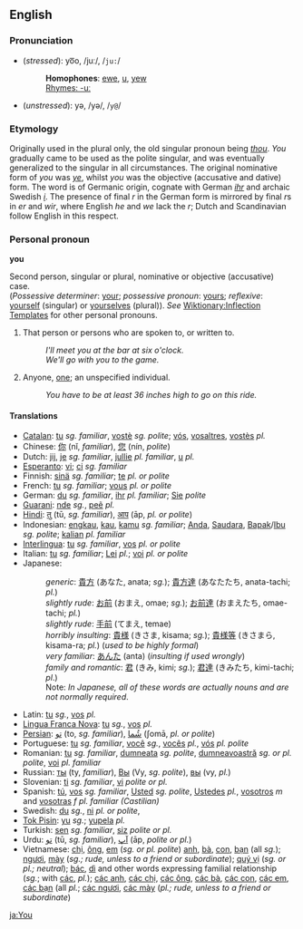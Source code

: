 ==English==
===Pronunciation===
*(''stressed''): yo͞o, /juː/, /<tt>ju:</tt>/
*:'''Homophones''': [[ewe]], [[u]], [[yew]]<!-- eew? -->
*:[[Rhymes:English:-uː|Rhymes: -uː]]
*(''unstressed''): yə, /yə/, /<tt>y@</tt>/

===Etymology===
Originally used in the plural only, the old singular pronoun being ''[[thou]]''.  ''You'' gradually came to be used as the polite singular, and was eventually generalized to the singular in all circumstances.  The original nominative form of ''you'' was ''[[ye]]'', whilst ''you'' was the objective (accusative and dative) form.  The word is of Germanic origin, cognate with German ''[[ihr]]'' and archaic Swedish ''[[i]]''.  The presence of final ''r'' in the German form is mirrored by final ''r''s in ''er'' and ''wir'', where English ''he'' and ''we'' lack the ''r''; Dutch and Scandinavian follow English in this respect.

===Personal pronoun===
'''you'''

Second person, singular or plural, nominative or objective (accusative) case.<br> (''Possessive determiner'': [[your]]; ''possessive pronoun'': [[yours]]; ''reflexive'': [[yourself]] (singular) or [[yourselves]] (plural)). ''See'' [[Wiktionary:Inflection Templates]] for other personal pronouns.

#That person or persons who are spoken to, or written to. 
#:''I'll meet you at the bar at six o'clock.'' 
#:''We'll go with you to the game.'' 
#Anyone, [[one]]; an unspecified individual. 
#:''You have to be at least 36 inches high to go on this ride.''

====Translations====
*[[Catalan]]: [[tu]] ''sg. familiar'', [[vostè]] ''sg. polite''; [[vós]], [[vosaltres]], [[vostès]] ''pl.''
*Chinese: [[你]] (nǐ, ''familiar''), [[您]] (nín, ''polite'')
*Dutch: [[jij]], [[je]] ''sg. familiar'', [[jullie]] ''pl. familiar'', [[u]] ''pl.''
*[[Esperanto]]: [[vi]]; [[ci]] ''sg. familiar''
*Finnish: [[sinä]] ''sg. familiar''; [[te]] ''pl. or polite''
*French: [[tu]] ''sg. familiar''; [[vous]] ''pl. or polite''
*German: [[du]] ''sg. familiar'', [[ihr]] ''pl. familiar''; [[Sie]] ''polite''
*[[Guarani]]: [[nde]] ''sg.'', [[peẽ]] ''pl.''
*[[Hindi]]: [[तु]] (tū, ''sg. familiar''), [[आप]] (āp, ''pl. or polite'')
*Indonesian: [[engkau]], [[engkau|kau]], [[kamu]] ''sg. familiar''; [[Anda]], [[Saudara]], [[Bapak]]/[[Ibu]] ''sg. polite''; [[kalian]] ''pl. familiar''
*[[Interlingua]]: [[tu]] ''sg. familiar'', [[vos]] ''pl. or polite''
*Italian: [[tu]] ''sg. familiar''; [[Lei]] ''pl.''; [[voi]] ''pl. or polite''
*Japanese:
*:''generic'': [[貴方]] (あなた, anata; ''sg.''); [[貴方達]] (あなたたち, anata-tachi; ''pl.'')
*:''slightly rude'': [[お前]] (おまえ, omae; ''sg.''); [[お前達]] (おまえたち, omae-tachi; ''pl.'')
*:''slightly rude'': [[手前]] (てまえ, temae)
*:''horribly insulting'': [[貴様]] (きさま, kisama; ''sg.''); [[貴様等]] (きさまら, kisama-ra; ''pl.'') (''used to be highly formal'')
*:''very familiar'': [[あんた]] (anta) (''insulting if used wrongly'')
*:''family and romantic'': [[君]] (きみ, kimi; ''sg.''); [[君達]] (きみたち, kimi-tachi; ''pl''.)<!-- Maybe we need a separate article for the case of ja pronouns... perhaps the "horribly insulting" ones should be removed just for sake's sake... there should probably be a better term than 'rude' here too. -->
*:Note: ''In Japanese, all of these words are actually nouns and are not normally required''.
*Latin: [[tu]] ''sg.'', [[vos]] ''pl.''
*[[Lingua Franca Nova]]: [[tu]] ''sg.'', [[vos]] ''pl.''
*[[Persian]]: [[تو]] (to, ''sg. familiar''), [[شُما]] (ʃomā, ''pl. or polite'') <!-- accusatives in را-‏ (-rā): [[تُرا]] (torā), [[شُما را]] (ʃomā rā), should go on the relevant pages -->
*Portuguese: [[tu]] ''sg. familiar'', [[você]] ''sg.'', [[vocês]] ''pl.'', [[vós]] ''pl. polite''
*Romanian: [[tu]] ''sg. familiar'', [[dumneata]] ''sg. polite'', [[dumneavoastră]] ''sg. or pl. polite'',  <!-- [[te]] acc. -->  [[voi]] ''pl. familiar''
*Russian: [[ты]] (ty, ''familiar''), <!-- acc [[тебя]] (tebya) --> [[Вы]] (Vy, ''sg. polite''), <!-- acc [[Вас]] (Vas) --> [[вы]] (vy, ''pl.'') <!-- same acc, lowercase -->
*Slovenian: [[ti]] ''sg. familiar'', <!-- acc [[te]]/[[tebe]] --> [[vi]] ''polite or pl.''
*Spanish: [[tú]], [[vos]] ''sg. familiar'', [[Usted]] ''sg. polite'', [[Ustedes]] ''pl.'', [[vosotros]] ''m'' and [[vosotras]] ''f'' ''pl. familiar (Castilian)''
*Swedish: [[du]] ''sg.'', <!-- acc [[dig]], ''colloquially'' [[dej]] --> [[ni]] ''pl. or polite'', <!-- acc [[er]], [[dig]] (also used in polite form) -->
*[[Tok Pisin]]: [[yu]] ''sg.''; [[yupela]] ''pl.''
*Turkish: [[sen]] ''sg. familiar'', [[siz]] ''polite or pl.'' <!-- acc [[seni]], [[sana]], [[siz]] -->
*Urdu: [[تو]] (tū, ''sg. familiar''), [[آپ]] (āp, ''polite or pl.'')
*Vietnamese: [[chị]], [[ông]], [[em#Vietnamese|em]] (''sg. or pl. polite'') [[anh]], [[bà]], [[con#Vietnamese|con]],  [[bạn]] (all ''sg.''); [[ngươi]], [[mày]] (''sg.; rude, unless to a friend or subordinate''); [[quý vị]] (''sg. or pl.; neutral''); [[bác]], [[dì]] and other words expressing familial relationship (''sg.''; with [[các]], ''pl.''); [[các anh]], [[các chị]], [[các ông]], [[các bà]], [[các con]], [[các em]], [[các bạn]] (all ''pl.''; [[các ngươi]], [[các mày]] (''pl.; rude, unless to a friend or subordinate'') 

[[ja:You]]